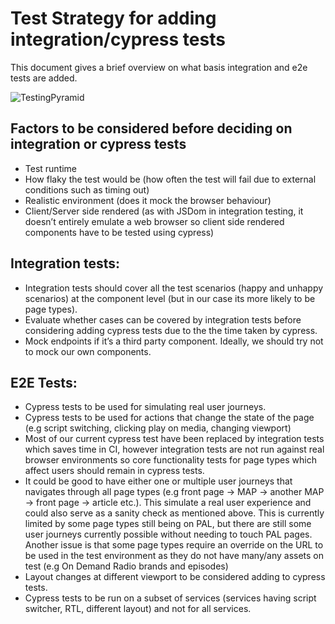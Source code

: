 
<Meta title="docs/Test-Strategy-Info" />

# Test Strategy for adding integration/cypress tests

This document gives a brief overview on what basis integration and e2e tests are added.

![TestingPyramid](https://user-images.githubusercontent.com/9802855/83626408-42541580-a58d-11ea-9891-30dcd2e5b936.png)

## Factors to be considered before deciding on integration or cypress tests

* Test runtime
* How flaky the test would be (how often the test will fail due to external conditions such as timing out)
* Realistic environment (does it mock the browser behaviour)
* Client/Server side rendered (as with JSDom in integration testing, it doesn’t entirely emulate a web browser so client side rendered components have to be tested using cypress)

## Integration tests:

* Integration tests should cover all the test scenarios (happy and unhappy scenarios) at the component level (but in our case its more likely to be page types).
* Evaluate whether cases can be covered by integration tests before considering adding cypress tests due to the the time taken by cypress.
* Mock endpoints if it’s a third party component. Ideally, we should try not to mock our own components.

## E2E Tests:

* Cypress tests to be used for simulating real user journeys.
* Cypress tests to be used for actions that change the state of the page (e.g script switching, clicking play on media, changing viewport)
* Most of our current cypress test have been replaced by integration tests which saves time in CI, however integration tests are not run against real browser environments so core functionality tests for page types which affect users should remain in cypress tests.
* It could be good to have either one or multiple user journeys that navigates through all page types (e.g front page → MAP → another MAP → front page → article etc.). This simulate a real user experience and could also serve as a sanity check as mentioned above. This is currently limited by some page types still being on PAL, but there are still some user journeys currently possible without needing to touch PAL pages. Another issue is that some page types require an override on the URL to be used in the test environment as they do not have many/any assets on test (e.g On Demand Radio brands and episodes)
* Layout changes at different viewport to be considered adding to cypress tests.
* Cypress tests to be run on a subset of services (services having script switcher, RTL, different layout) and not for all services.
